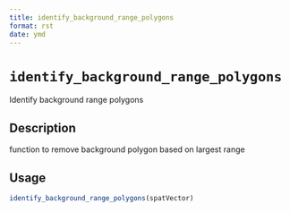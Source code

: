 ```yaml
--- 
title: identify_background_range_polygons 
format: rst 
date: ymd 
--- 
```

# `identify_background_range_polygons`

Identify background range polygons


## Description

function to remove background polygon based on largest range


## Usage

```r
identify_background_range_polygons(spatVector)
```


